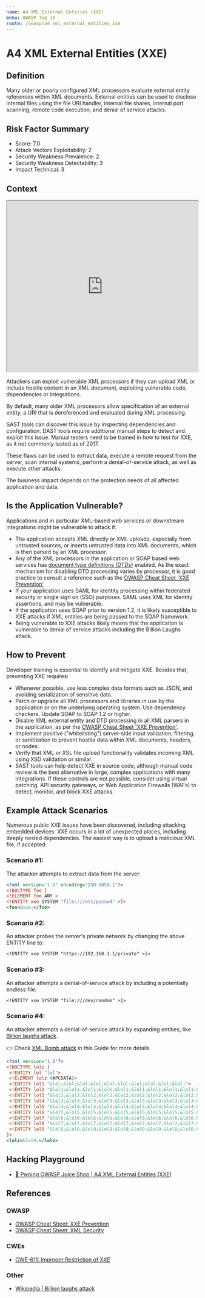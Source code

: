 ```yaml
---
name: A4 XML External Entities (XXE)
menu: OWASP Top 10
route: /owasp/a4_xml_external_entities_xxe
---
```


# A4 XML External Entities (XXE)


## Definition

Many older or poorly configured XML processors evaluate external entity references within XML
documents. External entities can be used to disclose internal files using the file URI handler,
internal file shares, internal port scanning, remote code execution, and denial of service attacks.

## Risk Factor Summary

- Score: 7.0
- Attack Vectors Exploitability: 2
- Security Weakness Prevalence: 2
- Security Weakness Detectability: 3
- Impact Technical: 3

## Context

<iframe width="100%" height="450"
src="https://www.youtube.com/embed/g2ey7ry8_CQ">
</iframe>

Attackers can exploit vulnerable XML
processors if they can upload XML or
include hostile content in an XML
document, exploiting vulnerable code,
dependencies or integrations. 

By default, many older XML processors allow
specification of an external entity, a URI that is
dereferenced and evaluated during XML processing.

SAST tools can discover this issue by inspecting
dependencies and configuration. DAST tools require
additional manual steps to detect and exploit this
issue. Manual testers need to be trained in how to
test for XXE, as it not commonly tested as of 2017.

These flaws can be used to extract
data, execute a remote request from
the server, scan internal systems,
perform a denial-of-service attack, as
well as execute other attacks.

The business impact depends on the
protection needs of all affected
application and data.

## Is the Application Vulnerable?

Applications and in particular XML-based web services or
downstream integrations might be vulnerable to attack if:
- The application accepts XML directly or XML uploads,
especially from untrusted sources, or inserts untrusted data into
XML documents, which is then parsed by an XML processor.
- Any of the XML processors in the application or SOAP based
web services has [document type definitions (DTDs)](https://www.w3schools.com/xml/xml_dtd_intro.asp) enabled.
As the exact mechanism for disabling DTD processing varies
by processor, it is good practice to consult a reference such as
the [OWASP Cheat Sheet 'XXE Prevention'](https://cheatsheetseries.owasp.org/cheatsheets/XML_External_Entity_Prevention_Cheat_Sheet.html).
- If your application uses SAML for identity processing within
federated security or single sign on (SSO) purposes. SAML
uses XML for identity assertions, and may be vulnerable.
- If the application uses SOAP prior to version 1.2, it is likely
susceptible to XXE attacks if XML entities are being passed to
the SOAP framework.
- Being vulnerable to XXE attacks likely means that the
application is vulnerable to denial of service attacks including
the Billion Laughs attack.

## How to Prevent

Developer training is essential to identify and mitigate XXE.
Besides that, preventing XXE requires:
- Whenever possible, use less complex data formats such as
JSON, and avoiding serialization of sensitive data.
- Patch or upgrade all XML processors and libraries in use by
the application or on the underlying operating system. Use
dependency checkers. Update SOAP to SOAP 1.2 or higher.
- Disable XML external entity and DTD processing in all XML
parsers in the application, as per the [OWASP Cheat Sheet
'XXE Prevention']((https://cheatsheetseries.owasp.org/cheatsheets/XML_External_Entity_Prevention_Cheat_Sheet.html)).
- Implement positive ("whitelisting") server-side input validation,
filtering, or sanitization to prevent hostile data within XML
documents, headers, or nodes.
- Verify that XML or XSL file upload functionality validates
incoming XML using XSD validation or similar.
- SAST tools can help detect XXE in source code, although
manual code review is the best alternative in large, complex
applications with many integrations.
If these controls are not possible, consider using virtual
patching, API security gateways, or Web Application Firewalls
(WAFs) to detect, monitor, and block XXE attacks.

## Example Attack Scenarios

Numerous public XXE issues have been discovered, including
attacking embedded devices. XXE occurs in a lot of unexpected
places, including deeply nested dependencies. The easiest way
is to upload a malicious XML file, if accepted:

### Scenario #1: 
The attacker attempts to extract data from the server:

```xml
<?xml version="1.0" encoding="ISO-8859-1"?>
<!DOCTYPE foo [
<!ELEMENT foo ANY >
<!ENTITY xxe SYSTEM "file:///etc/passwd" >]>
<foo>&xxe;</foo>
```

### Scenario #2: 

An attacker probes the server's private network by changing the above ENTITY line to:
```xml
<!ENTITY xxe SYSTEM "https://192.168.1.1/private" >]>
```

### Scenario #3: 
An attacker attempts a denial-of-service attack by including a potentially endless file:

```xml
<!ENTITY xxe SYSTEM "file:///dev/random" >]>
```

### Scenario #4:

An attacker attempts a denial-of-service attack by expanding entities, like [Billion laughs attack](https://en.wikipedia.org/wiki/Billion_laughs_attack). 

👉 Check [XML Bomb attack](/attacks_explained/xml_bomb) in this Guide for more details

```xml
<?xml version="1.0"?>
<!DOCTYPE lolz [
 <!ENTITY lol "lol">
 <!ELEMENT lolz (#PCDATA)>
 <!ENTITY lol1 "&lol;&lol;&lol;&lol;&lol;&lol;&lol;&lol;&lol;&lol;">
 <!ENTITY lol2 "&lol1;&lol1;&lol1;&lol1;&lol1;&lol1;&lol1;&lol1;&lol1;&lol1;">
 <!ENTITY lol3 "&lol2;&lol2;&lol2;&lol2;&lol2;&lol2;&lol2;&lol2;&lol2;&lol2;">
 <!ENTITY lol4 "&lol3;&lol3;&lol3;&lol3;&lol3;&lol3;&lol3;&lol3;&lol3;&lol3;">
 <!ENTITY lol5 "&lol4;&lol4;&lol4;&lol4;&lol4;&lol4;&lol4;&lol4;&lol4;&lol4;">
 <!ENTITY lol6 "&lol5;&lol5;&lol5;&lol5;&lol5;&lol5;&lol5;&lol5;&lol5;&lol5;">
 <!ENTITY lol7 "&lol6;&lol6;&lol6;&lol6;&lol6;&lol6;&lol6;&lol6;&lol6;&lol6;">
 <!ENTITY lol8 "&lol7;&lol7;&lol7;&lol7;&lol7;&lol7;&lol7;&lol7;&lol7;&lol7;">
 <!ENTITY lol9 "&lol8;&lol8;&lol8;&lol8;&lol8;&lol8;&lol8;&lol8;&lol8;&lol8;">
]>
<lolz>&lol9;</lolz>
```


## Hacking Playground

- [🧃 Pwning OWASP Juice Shop | A4 XML External Entities (XXE)](https://pwning.owasp-juice.shop/part2/xxe.html)


## References

### OWASP

- [OWASP Cheat Sheet: XXE Prevention](https://cheatsheetseries.owasp.org/cheatsheets/XML_External_Entity_Prevention_Cheat_Sheet.html)
- [OWASP Cheat Sheet: XML Security](https://cheatsheetseries.owasp.org/cheatsheets/XML_Security_Cheat_Sheet.html)

### CWEs

- [CWE-611: Improper Restriction of XXE](https://cwe.mitre.org/data/definitions/611.html)

### Other

- [Wikipedia | Billion laughs attack](https://en.wikipedia.org/wiki/Billion_laughs_attack)